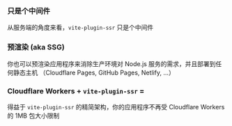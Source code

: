 
### 只是个中间件

从服务端的角度来看，`vite-plugin-ssr` 只是个中间件

<ServerMiddleware />

### 预渲染 (aka SSG)

你也可以预渲染应用程序来消除生产环境对 Node.js 服务的需求，并且部署到任何静态主机
（Cloudflare Pages, GitHub Pages, Netlify, ...）

<PrerenderPreview />

<h3>Cloudflare Workers + <code>vite-plugin-ssr</code> = <Emoji name="red-heart" /></h3>

得益于 `vite-plugin-ssr` 的精简架构，你的应用程序不再受 Cloudflare Workers 的 1MB 包大小限制
